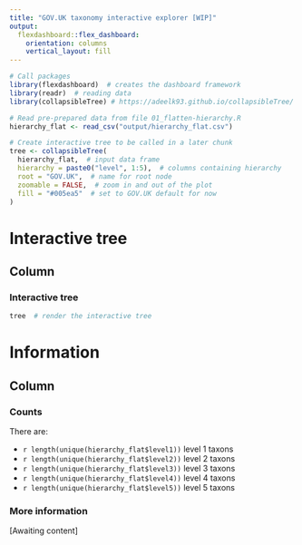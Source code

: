 ```yaml
---
title: "GOV.UK taxonomy interactive explorer [WIP]"
output: 
  flexdashboard::flex_dashboard:
    orientation: columns
    vertical_layout: fill
---
```


```r
# Call packages
library(flexdashboard)  # creates the dashboard framework
library(readr)  # reading data
library(collapsibleTree) # https://adeelk93.github.io/collapsibleTree/

# Read pre-prepared data from file 01_flatten-hierarchy.R
hierarchy_flat <- read_csv("output/hierarchy_flat.csv")

# Create interactive tree to be called in a later chunk
tree <- collapsibleTree(
  hierarchy_flat,  # input data frame
  hierarchy = paste0("level", 1:5),  # columns containing hierarchy
  root = "GOV.UK",  # name for root node
  zoomable = FALSE,  # zoom in and out of the plot
  fill = "#005ea5"  # set to GOV.UK default for now
)
```

Interactive tree {data-icon="ion-stats-bars"}
=====================================  

Column {data-width=650}
-----------------------------------------------------------------------

### Interactive tree

```r
tree  # render the interactive tree
```

Information {data-orientation=rows data-icon="fa-info-circle"}
===================================== 

Column {data-width=350}
-----------------------------------------------------------------------

### Counts

There are:

* `r length(unique(hierarchy_flat$level1))` level 1 taxons
* `r length(unique(hierarchy_flat$level2))` level 2 taxons
* `r length(unique(hierarchy_flat$level3))` level 3 taxons
* `r length(unique(hierarchy_flat$level4))` level 4 taxons
* `r length(unique(hierarchy_flat$level5))` level 5 taxons

### More information

[Awaiting content]